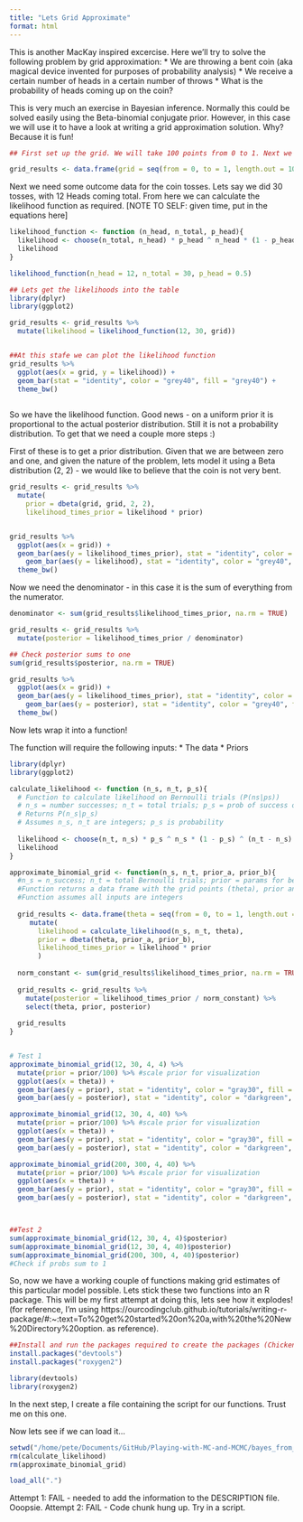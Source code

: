 ```yaml
---
title: "Lets Grid Approximate"
format: html
---
```


This is another MacKay inspired excercise. Here we'll try to solve the following problem by grid approximation:
* We are throwing a bent coin (aka magical device invented for purposes of probability analysis)
* We receive a certain number of heads in a certain number of throws
* What is the probability of heads coming up on the coin?

This is very much an exercise in Bayesian inference. Normally this could be solved easily using the Beta-binomial conjugate prior. However, in this case we will use it to have a look at writing a grid approximation solution. Why? Because it is fun!

```r
## First set up the grid. We will take 100 points from 0 to 1. Next we shall assign a uniform prior across the grid.

grid_results <- data.frame(grid = seq(from = 0, to = 1, length.out = 100))

```

Next we need some outcome data for the coin tosses. Lets say we did 30 tosses, with 12 Heads coming total. From here we can calculate the likelihood function as required. [NOTE TO SELF: given time, put in the equations here]

```r

likelihood_function <- function (n_head, n_total, p_head){
  likelihood <- choose(n_total, n_head) * p_head ^ n_head * (1 - p_head) ^ (n_total - n_head)
  likelihood
}

likelihood_function(n_head = 12, n_total = 30, p_head = 0.5)

```

```r
## Lets get the likelihoods into the table
library(dplyr)
library(ggplot2)

grid_results <- grid_results %>%
  mutate(likelihood = likelihood_function(12, 30, grid))


##At this stafe we can plot the likelihood function
grid_results %>%
  ggplot(aes(x = grid, y = likelihood)) +
  geom_bar(stat = "identity", color = "grey40", fill = "grey40") +
  theme_bw()
  

```
So we have the likelihood function. Good news - on a uniform prior it is proportional to the actual posterior distribution. Still it is not a probability distribution. To get that we need a couple more steps :)

First of these is to get a prior distribution. Given that we are between zero and one, and given the nature of the problem, lets model it using a Beta distribution (2, 2) - we would like to believe that the coin is not very bent.

```r
grid_results <- grid_results %>%
  mutate(
    prior = dbeta(grid, grid, 2, 2),
    likelihood_times_prior = likelihood * prior)


grid_results %>%
  ggplot(aes(x = grid)) +
  geom_bar(aes(y = likelihood_times_prior), stat = "identity", color = "grey60", fill = "grey60") +
    geom_bar(aes(y = likelihood), stat = "identity", color = "grey40", fill = "grey40") +
  theme_bw()

```

Now we need the denominator - in this case it is the sum of everything from the numerator.
```r
denominator <- sum(grid_results$likelihood_times_prior, na.rm = TRUE)

grid_results <- grid_results %>%
  mutate(posterior = likelihood_times_prior / denominator)

## Check posterior sums to one
sum(grid_results$posterior, na.rm = TRUE)

grid_results %>%
  ggplot(aes(x = grid)) +
  geom_bar(aes(y = likelihood_times_prior), stat = "identity", color = "grey60", fill = "grey60") +
    geom_bar(aes(y = posterior), stat = "identity", color = "grey40", fill = "grey40") +
  theme_bw()

```

Now lets wrap it into a function!

The function will require the following inputs:
* The data
* Priors

```r

library(dplyr)
library(ggplot2)

calculate_likelihood <- function (n_s, n_t, p_s){
  # Function to calculate likelihood on Bernoulli trials (P(ns|ps))
  # n_s = number successes; n_t = total trials; p_s = prob of success on trial
  # Returns P(n_s|p_s)
  # Assumes n_s, n_t are integers; p_s is probability
  
  likelihood <- choose(n_t, n_s) * p_s ^ n_s * (1 - p_s) ^ (n_t - n_s)
  likelihood
}

approximate_binomial_grid <- function(n_s, n_t, prior_a, prior_b){
  #n_s = n_success; n_t = total Bernoulli trials; prior = params for beta distrib
  #Function returns a data frame with the grid points (theta), prior and posterior distribs
  #Function assumes all inputs are integers
  
  grid_results <- data.frame(theta = seq(from = 0, to = 1, length.out = 100)) %>%
     mutate(
       likelihood = calculate_likelihood(n_s, n_t, theta),
       prior = dbeta(theta, prior_a, prior_b),
       likelihood_times_prior = likelihood * prior
       )
  
  norm_constant <- sum(grid_results$likelihood_times_prior, na.rm = TRUE)
  
  grid_results <- grid_results %>%
    mutate(posterior = likelihood_times_prior / norm_constant) %>%
    select(theta, prior, posterior)
  
  grid_results
}


# Test 1
approximate_binomial_grid(12, 30, 4, 4) %>%
  mutate(prior = prior/100) %>% #scale prior for visualization
  ggplot(aes(x = theta)) +
  geom_bar(aes(y = prior), stat = "identity", color = "gray30", fill = "gray30") +
  geom_bar(aes(y = posterior), stat = "identity", color = "darkgreen", fill = "darkgreen")

approximate_binomial_grid(12, 30, 4, 40) %>%
  mutate(prior = prior/100) %>% #scale prior for visualization
  ggplot(aes(x = theta)) +
  geom_bar(aes(y = prior), stat = "identity", color = "gray30", fill = "gray30") +
  geom_bar(aes(y = posterior), stat = "identity", color = "darkgreen", fill = "darkgreen")

approximate_binomial_grid(200, 300, 4, 40) %>%
  mutate(prior = prior/100) %>% #scale prior for visualization
  ggplot(aes(x = theta)) +
  geom_bar(aes(y = prior), stat = "identity", color = "gray30", fill = "gray30") +
  geom_bar(aes(y = posterior), stat = "identity", color = "darkgreen", fill = "darkgreen")



##Test 2
sum(approximate_binomial_grid(12, 30, 4, 4)$posterior)
sum(approximate_binomial_grid(12, 30, 4, 40)$posterior)
sum(approximate_binomial_grid(200, 300, 4, 40)$posterior)
#Check if probs sum to 1


```
So, now we have a working couple of functions making grid estimates of this particular model possible. Lets stick these two functions into an R package. This will be my first attempt at doing this, lets see how it explodes! (for reference, I'm using https://ourcodingclub.github.io/tutorials/writing-r-package/#:~:text=To%20get%20started%20on%20a,with%20the%20New%20Directory%20option. as reference).

```r
##Install and run the packages required to create the packages (Chicken and egg?)
install.packages("devtools")
install.packages("roxygen2")

library(devtools)
library(roxygen2)
```


In the next step, I create a file containing the script for our functions. Trust me on this one.

Now lets see if we can load it...


```r
setwd("/home/pete/Documents/GitHub/Playing-with-MC-and-MCMC/bayes_from_scratch_r_package")
rm(calculate_likelihood)
rm(approximate_binomial_grid)

load_all(".")

```
Attempt 1: FAIL - needed to add the information to the DESCRIPTION file. Ooopsie.
Attempt 2: FAIL - Code chunk hung up. Try in a script.

